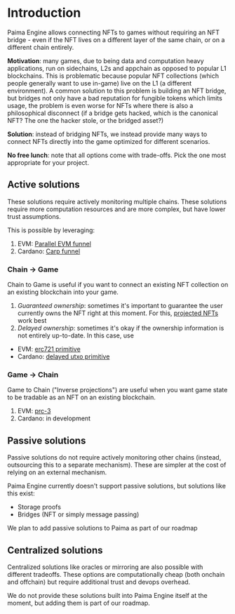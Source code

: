 
# Introduction

Paima Engine allows connecting NFTs to games without requiring an NFT bridge - even if the NFT lives on a different layer of the same chain, or on a different chain entirely.

**Motivation**: many games, due to being data and computation heavy applications, run on sidechains, L2s and appchain as opposed to popular L1 blockchains. This is problematic because popular NFT collections (which people generally want to use in-game) live on the L1 (a different environment). A common solution to this problem is building an NFT bridge, but bridges not only have a bad reputation for fungible tokens which limits usage, the problem is even worse for NFTs where there is also a philosophical disconnect (if a bridge gets hacked, which is the canonical NFT? The one the hacker stole, or the bridged asset?)

**Solution**: instead of bridging NFTs, we instead provide many ways to connect NFTs directly into the game optimized for different scenarios.

**No free lunch**: note that all options come with trade-offs. Pick the one most appropriate for your project.

## Active solutions

These solutions require actively monitoring multiple chains. These solutions require more computation resources and are more complex, but have lower trust assumptions.

This is possible by leveraging:
1. EVM: [Parallel EVM funnel](../../300-react-to-events/3-funnel-types/500-parallel-evm-funnel.mdx)
2. Cardano: [Carp funnel](../../300-react-to-events/3-funnel-types/500-carp-funnel.md)

### Chain → Game

Chain to Game is useful if you want to connect an existing NFT collection on an existing blockchain into your game.

1. *Guaranteed ownership*: sometimes it's important to guarantee the user currently owns the NFT right at this moment. For this, [projected NFTs](./2-projected-nfts/1-basics.mdx) work best
2. *Delayed ownership*: sometimes it's okay if the ownership information is not entirely up-to-date. In this case, use
- EVM: [erc721 primitive](../../300-react-to-events/2-primitive-catalogue/10-evm/3-ERC721.md)
- Cardano: [delayed utxo primitive](../../300-react-to-events/2-primitive-catalogue/20-cardano/20-delayed-state.md)

### Game → Chain

Game to Chain ("Inverse projections") are useful when you want game state to be tradable as an NFT on an existing blockchain.

1. EVM: [prc-3](../../20000-PRCs/prc-3.md)
2. Cardano: in development

## Passive solutions

Passive solutions do not require actively monitoring other chains (instead, outsourcing this to a separate mechanism). These are simpler at the cost of relying on an external mechanism.

Paima Engine currently doesn't support passive solutions, but solutions like this exist:
- Storage proofs
- Bridges (NFT or simply message passing)

We plan to add passive solutions to Paima as part of our roadmap

## Centralized solutions

Centralized solutions like oracles or mirroring are also possible with different tradeoffs. These options are computationally cheap (both onchain and offchain) but require additional trust and devops overhead.

We do not provide these solutions built into Paima Engine itself at the moment, but adding them is part of our roadmap.

